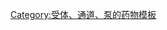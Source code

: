 {{Navbox
| name  = Histaminergics
| title = {{le|組胺受體|Histamine receptor}}調節劑
| state = {{{state|autocollapse}}}
| listclass = hlist
| groupstyle = background-color: LightGreen

  | group1 = {{le|組胺受體|Histamine receptor}}
  |  list1 = {{Navbox subgroup
  | groupstyle = background-color: LightGreen

    | group1 = {{le|組胺H1受體|Histamine H1 receptor|H1}}
    |  list1 =
* '''激動劑''': {{tsl|en|2-Pyridylethylamine||2-Pyridylethylamine}}
* {{tsl|en|Betahistine||Betahistine}}
* [[組織胺]]
* {{tsl|en|Histamine trifluoromethyl toluidide||HTMT}}
* {{tsl|en|UR-AK49||UR-AK49}}<br/>'''拮抗劑''': ''第1代'': [[4-甲基苯海拉明]]
* {{tsl|en|Alimemazine||Alimemazine}}
* {{tsl|en|Antazoline||Antazoline}}
* {{tsl|en|Azatadine||Azatadine}}
* {{tsl|en|Bamipine||Bamipine}}
* {{tsl|en|Benzatropine||Benzatropine/Benztropine}}
* {{tsl|en|Bepotastine||Bepotastine}}
* {{tsl|en|Bromazine||Bromazine}}
* [[溴苯那敏]]
* {{tsl|en|Buclizine||Buclizine}}
* {{tsl|en|Captodiame||Captodiame}}
* {{tsl|en|Carbinoxamine||Carbinoxamine}}
* {{tsl|en|Chlorcyclizine||Chlorcyclizine}}
* {{tsl|en|Chloropyramine||Chloropyramine}}
* {{tsl|en|Chlorothen||Chlorothen}}
* [[氯苯那敏]]
* {{tsl|en|Chlorphenoxamine||Chlorphenoxamine}}
* {{tsl|en|Cinnarizine||Cinnarizine}}
* {{tsl|en|Clemastine||Clemastine}}
* {{tsl|en|Clobenzepam||Clobenzepam}}
* {{tsl|en|Clocinizine||Clocinizine}}
* {{tsl|en|Cyclizine||Cyclizine}}
* [[塞浦西他啶]]
* {{tsl|en|Dacemazine||Dacemazine}}
* {{tsl|en|Deptropine||Deptropine}}
* {{tsl|en|右溴苯那敏||Dexbrompheniramine}}
* {{tsl|en|右氯苯那敏||Dexchlorpheniramine}}
* {{tsl|en|Dimenhydrinate||Dimenhydrinate}}
* {{tsl|en|Dimetindene||Dimetindene}}
* [[苯海拉明]]
* {{tsl|en|Diphenylpyraline||Diphenylpyraline}}
* {{tsl|en|Doxylamine||Doxylamine}}
* {{tsl|en|Embramine||Embramine}}
* {{tsl|en|Etodroxizine||Etodroxizine}}
* {{tsl|en|Etybenzatropine||Etybenzatropine/Ethylbenztropine}}
* {{tsl|en|Etymemazine||Etymemazine}}
* [[氟桂利嗪]]
* {{tsl|en|Histapyrrodine||Histapyrrodine}}
* {{tsl|en|Homochlorcyclizine||Homochlorcyclizine}}
* {{tsl|en|Hydroxyethylpromethazine||Hydroxyethylpromethazine}}
* [[羟嗪]]
* {{tsl|en|Isopromethazine||Isopromethazine}}
* {{tsl|en|Isothipendyl||Isothipendyl}}
* {{tsl|en|Meclozine||Meclozine}}
* {{tsl|en|Mepyramine||Mepyramine/Pyrilamine}}
* {{tsl|en|Mequitazine||Mequitazine}}
* {{tsl|en|Methafurylene||Methafurylene}}
* {{tsl|en|Methapyrilene||Methapyrilene}}
* {{tsl|en|Methdilazine||Methdilazine}}
* {{tsl|en|Moxastine||Moxastine}}
* {{tsl|en|Niaprazine||Niaprazine}}
* {{tsl|en|Orphenadrine||Orphenadrine}}
* {{tsl|en|Oxatomide||Oxatomide}}
* {{tsl|en|Oxomemazine||Oxomemazine}}
* {{tsl|en|Phenindamine||Phenindamine}}
* [[非尼拉敏]]
* {{tsl|en|Phenyltoloxamine||Phenyltoloxamine}}
* {{tsl|en|Pimethixene||Pimethixene}}
* {{tsl|en|Piperoxan||Piperoxan}}
* {{tsl|en|Pipoxizine||Pipoxizine}}
* [[鹽酸異丙嗪]]
* {{tsl|en|Propiomazine||Propiomazine}}
* {{tsl|en|Pyrrobutamine||Pyrrobutamine}}
* {{tsl|en|Talastine||Talastine}}
* {{tsl|en|Thenalidine||Thenalidine}}
* {{tsl|en|Thenyldiamine||Thenyldiamine}}
* {{tsl|en|Thiazinamium||Thiazinamium}}
* {{tsl|en|Thonzylamine||Thonzylamine}}
* {{tsl|en|Tolpropamine||Tolpropamine}}
* {{tsl|en|Tripelennamine||Tripelennamine}}
* {{tsl|en|Triprolidine||Triprolidine}}

* ''第2代'': {{tsl|en|Acrivastine||阿伐斯汀}}
* [[阿利斯汀]]
* {{tsl|en|Astemizole||阿司咪唑}}
* {{tsl|en|Azelastine||氮卓斯汀}}
* [[Bamirastine]]
* [[Barmastine]]
* [[Bepiastine]]
* {{tsl|en|Bepotastine||Bepotastine}}
* {{tsl|en|Bilastine||Bilastine}}
* [[Cabastinen]]
* [[Carebastine]]
* [[盐酸西替利嗪]]
* {{tsl|en|Clemastine||Clemastine}}
* {{tsl|en|Clemizole||Clemizole}}
* {{tsl|en|Clobenztropine||Clobenztropine}}
* [[Dorastine]]
* [[依巴斯汀]]
* [[依美斯汀]]
* {{tsl|en|Epinastine|依匹斯汀|依匹斯汀}}
* [[氟卓斯汀]]
* {{tsl|en|Ketotifen||Ketotifen}}
* {{tsl|en|Latrepirdine||Latrepirdine}}
* {{tsl|en|Levocabastine||Levocabastine}}
* [[Linetastine]]
* [[氯雷他定]]
* [[Mapinastine]]
* {{tsl|en|Mebhydrolin||Mebhydrolin}}
* {{tsl|en|Mizolastine||Mizolastine}}
* {{tsl|en|Moxastine||Moxastine}}
* [[Noberastine]]
* [[Octastine]]
* [[奥洛他定]]
* [[Perastine]]
* [[Piclopastine]]
* [[Rocastine]]
* {{tsl|en|Rupatadine||Rupatadine}}
* {{tsl|en|Setastine||Setastine}}
* {{tsl|en|Talastine||Talastine}}
* [[Temelastine]]
* {{tsl|en|Terfenadine||Terfenadine}}
* [[Zepastine]]

* ''第3代'': [[地氯雷他定]]
* [[非索非那定]]
* [[鹽酸左西替利嗪]]

* ''未分組'': [[Belarizine]]
* [[Efletirizine]]
* [[Elbanizine]]
* [[Flotrenizine]]
* {{tsl|en|Medrylamine||Medrylamine}}
* [[Napactadine]]
* [[Pibaxizine]]
* [[Tagorizine]]
* [[Trelnarizine]]
* [[Trenizine]]
* [[Vapitadine]]

* ''雜項'': [[三环类抗抑郁药]]([[阿米替林]]
* {{tsl|en|doxepin||doxepin}}
* {{tsl|en|trimipramine||trimipramine}}等)
* [[四环类抗抑郁药]]([[米塞林]]
* [[米氮平]]等)
* {{tsl|en|Typical antipsychotic||Typical antipsychotic}}([[氯丙嗪]] 
* {{tsl|en|thioridazine||thioridazine}}等)
* {{tsl|en|Atypical antipsychotic||Atypical antipsychotic}}([[clozapine]]
* [[奥氮平]]
* [[喹硫平]]等)

    | group2 = {{le|組胺H2受體|Histamine H2 receptor|H2}}
    |  list2 =
* '''激動劑''': {{tsl|en|Amthamine||Amthamine}}
* {{tsl|en|Betazole||Betazole}}
* {{tsl|en|Dimaprit||Dimaprit}}
* [[組織胺]]
* {{tsl|en|Histamine trifluoromethyl toluidide||HTMT}}
* {{tsl|en|Impromidine||Impromidine}}
* {{tsl|en|UR-AK49||UR-AK49}}<br/>'''拮抗劑''': [[Bisfentidine]]
* {{tsl|en|Burimamide||Burimamide}}
* [[西咪替丁]]
* [[Dalcotidine]]
* [[Donetidine]]
* {{tsl|en|Ebrotidine||Ebrotidine}}
* [[Etintidine]]
* [[法莫替丁]]
* {{tsl|en|Lafutidine||Lafutidine}}
* [[Lamtidine]]
* {{tsl|en|Lavoltidine||Lavoltidine/Loxtidine}}
* {{tsl|en|Lupitidine||Lupitidine}}
* {{tsl|en|Metiamide||Metiamide}}
* [[Mifentidine]]
* {{tsl|en|Niperotidine||Niperotidine}}
* [[Nizatidine]]
* [[Osutidine]]
* {{tsl|en|Oxmetidine||Oxmetidine}}
* [[Pibutidine]]
* [[Quisultazine|Quisultazine/Quisultidine]]
* [[Ramixotidine]]
* [[雷尼替丁]]
* {{tsl|en|Roxatidine||Roxatidine}}
* {{tsl|en|Sufotidine||Sufotidine}}
* [[Tiotidine]]
* [[Tuvatidine]]
* [[Venritidine]]
* [[Xaltidine]]

    | group3 = {{le|組胺H3受體|Histamine H3 receptor|H3}}
    |  list3 =
* '''激動劑''': {{tsl|en|alpha-Methylhistamine||α-Methylhistamine}}
* {{tsl|en|Cipralisant||Cipralisant}}
* [[組織胺]]
* {{tsl|en|Imetit||Imetit}}
* {{tsl|en|Immepip||Immepip}}
* {{tsl|en|Immethridine||Immethridine}}
* {{tsl|en|Methimepip||Methimepip}}
* {{tsl|en|Proxyfan||Proxyfan}}<br/>'''拮抗劑''': {{tsl|en|A-349,821||A-349,821}}
* {{tsl|en|A-423,579||A-423,579}}
* {{tsl|en|ABT-239||ABT-239}}
* {{tsl|en|Betahistine||Betahistine}}
* {{tsl|en|Burimamide||Burimamide}}
* {{tsl|en|Ciproxifan||Ciproxifan}}
* {{tsl|en|Clobenpropit||Clobenpropit}}
* {{tsl|en|Conessine||Conessine}}
* {{tsl|en|GSK-189,254||GSK-189,254}}
* {{tsl|en|Impentamine||Impentamine}}
* {{tsl|en|Iodophenpropit||Iodophenpropit}}
* {{tsl|en|JNJ-5207852||JNJ-5,207,852}}
* [[MK-0249]]
* {{tsl|en|NNC 38-1049||NNC-38-1,049}}
* {{tsl|en|PF-03654746||PF-03654746}}
* {{tsl|en|Pitolisant||Pitolisant}}
* {{tsl|en|SCH-79687||SCH-79,687}}
* {{tsl|en|Thioperamide||Thioperamide}}
* {{tsl|en|VUF-5681||VUF-5,681}}

    | group4 = {{le|組胺H4受體|Histamine H4 receptor|H4}}
    |  list4 =
* '''激動劑''': {{tsl|en|4-Methylhistamine||4-Methylhistamine}}
* [[組織胺]]
* {{tsl|en|VUF-8430||VUF-8,430}}<br/>'''拮抗劑''': {{tsl|en|JNJ-7777120||JNJ-7,777,120}}
* {{tsl|en|Thioperamide||Thioperamide}}
* {{tsl|en|VUF-6002||VUF-6,002}}

  }}

  | group2 = {{le|神經遞質轉運|Neurotransmitter transporter|轉運}}
  | list2  = {{Navbox subgroup
  | groupstyle = background-color: LightGreen

    | group1 = {{le|囊泡單胺轉運|Vesicular monoamine transporter|VMAT}}
    | list1  =
* '''抑製劑:''' {{tsl|en|Ibogaine||Ibogaine}}
* [[利血平]]
* {{tsl|en|Tetrabenazine||Tetrabenazine}}

  }}

  | group3 = [[酶]]
  | list3  = {{Navbox subgroup
  | groupstyle = background-color: LightGreen

    | group1 = [[组氨酸脱羧酶|HDC]]
    | list1  =
* '''抑製劑:''' [[儿茶素]]
* {{tsl|en|Meciadanol||Meciadanol}}
* {{tsl|en|Naringenin||Naringenin}}
* {{tsl|en|Tritoqualine||Tritoqualine}}

    | group2 = [[组胺N-甲基转移酶|HNMT]]
    | list2  =
* '''抑製劑:''' {{tsl|en|Amodiaquine||Amodiaquine}}
* [[苯海拉明]]
* {{tsl|en|Harmaline||Harmaline}}
* [[Metoprine]]
* {{tsl|en|Quinacrine||Quinacrine}}
* [[SKF-91,488]]
* {{tsl|en|Tacrine||Tacrine}}

    | group3 = [[胺氧化酶|DAO]]
    | list3  =
* '''抑製劑:''' {{tsl|en|Aminoguanidine||Aminoguanidine}}

  }}

  | group4 = 其它相關
  |  list4 = {{Navbox subgroup
  | groupstyle = background-color: LightGreen

    | group1 = 內源性
    | list1  =
* [[組織胺]]; ''前體:'' [[組氨酸]]; ''輔助因子:'' [[维生素B6]]

  }}

}}<noinclude>
{{collapsible option}}
[[Category:受体、通道、泵的药物模板]]
</noinclude>